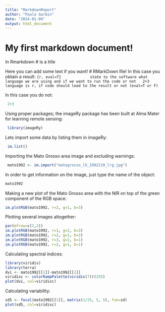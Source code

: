 ```yaml
---
title: "MarkdownReport"
author: "Paula Garbin"
date: "2024-01-09"
output: html_document
---
```


# My first markdown document!            
 In Rmarkdown # is a title 

Here you can add some text if you want! 
# RMarkDown file!
In this case you obtain a result:
```{r, eval=T}             state to the software what language we are using and if we want to run the code or not 
 2+3                       language is r, if code should lead to the result or not (eval=T or F)
```

In this case you do not:
```r
 2+3                     
```

Using proper packages; the imageRy package has been built at Alma Mater for learning remote sensing:
```r
 library(imageRy)                   
```

Lets import some data by listing them in imageRy:
```r
 im.list()                   
```

Importing the Mato Grosso area image and excluding warnings: 
```r
 mato1992 <- im.import("matogrosso_l5_1992219_lrg.jpg")                  
```

In order to get information on the image, just type the name of the object: 
```r
mato1992                  
```

Making a new plot of the Mato Grosso area with the NIR on top of the green component of 
the RGB space: 
```r
im.plotRGB(mato1992, r=2, g=1, b=3)                 
```

Plotting several images altogether: 
```r
par(mfrow=c(2,2))
im.plotRGB(mato1992, r=1, g=2, b=3) 
im.plotRGB(mato1992, r=2, g=1, b=3)
im.plotRGB(mato1992, r=3, g=2, b=1) 
im.plotRGB(mato1992, r=2, g=1, b=1) 
```

Calculating spectral indices:
```r
library(viridis)
library(terra)
dvi <- mato1992[[1]]-mato1992[[2]]
viridisc <- colorRampPalette(viridis(7))(255)
plot(dvi, col=viridisc)
```
Calculating variability: 
```r
sd5 <- focal(mato1992[[1]], matrix(1/25, 5, 5), fun=sd)
plot(sd5, col=viridisc)
```

